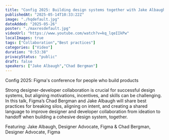 ```yaml
---
title: "Config 2025: Building design systems together with Jake Albaugh & Chad Bergman | Figma"
publishedAt: "2025-05-14T10:33:22Z"
image: "./hqdefault.jpg"
dateAdded: "2025-05-26"
poster: "./maxresdefault.jpg"
videoUrl: "https://www.youtube.com/watch?v=kq_lqeIIkPw"
localImages: true
tags: ["Collaboration","Best practices"]
categories: ["Video"]
duration: "0:53:38"
privacyStatus: "public"
draft: false
speakers: ["Jake Albaugh","Chad Bergman"]
---
```

Config 2025: Figma's conference for people who build products

Strong designer-developer collaboration is crucial for successful design systems, but aligning motivations, incentives, and skills can be challenging. In this talk, Figma’s Chad Bergman and Jake Albaugh will share best practices for breaking silos, aligning on intent, and creating a shared language to improve designer and developer collaboration from ideation to handoff when building a cohesive design system, together.

Featuring: Jake Albaugh, Designer Advocate, Figma & Chad Bergman, Designer Advocate, Figma
